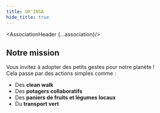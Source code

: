 ```yaml
---
title: GR'INSA
hide_title: true
---
```





<AssociationHeader {...association}/>

## Notre mission

Vous invitez à adopter des petits gestes pour notre planète !  
Cela passe par des actions simples comme :  
- Des **clean walk**  
- Des **potagers collaboratifs**  
- Des **paniers de fruits et légumes locaux**  
- Du **transport vert**  